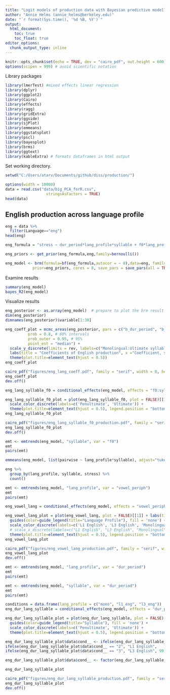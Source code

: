 ```yaml
---
title: "Logit models of production data with Bayesian predictive modelling - English language profile"
author: "Annie Helms (annie_helms@berkeley.edu)"
date: "`r format(Sys.time(), '%d %B, %Y')`"
output:
  html_document:
    toc: true
    toc_float: true
editor_options: 
  chunk_output_type: inline
---
```


```r
knitr::opts_chunk$set(echo = TRUE, dev = "cairo_pdf", out.height = 600)
options(scipen = 999) # avoid scientific notation
```

Library packages

```r
library(lmerTest) #mixed effects linear regression
library(dplyr)
library(ggplot2)
library(Cairo)
library(effects)
library(ragg)
library(gridExtra)
library(ggside)
library(sjPlot)
library(emmeans)
library(ggstatsplot)
library(pscl)
library(bayesplot)
library(brms)
library(ggtext)
library(kableExtra) # formats dataframes in html output
```

Set working directory.

```r
setwd("C:/Users/atarv/Documents/github/diss/production/")
```


```r
options(width = 10000)
data = read.csv("data/big_PCA_forR.csv", 
                  stringsAsFactors = TRUE)
head(data)
```

## English production across language profile

```r
eng = data %>%
  filter(Language=="eng")
head(eng)

```

```r
eng_formula = "stress ~ dur_period*lang_profile*syllable + f0*lang_profile*syllable + vowel_periph*lang_profile*syllable + (dur_period * syllable + f0 * syllable + vowel_periph * syllable|partID)"

eng_priors <- get_prior(eng_formula,eng,family=bernoulli())

eng_model <- brm(formula=bf(eng_formula,autocor = ~ 0),data=eng, family=bernoulli(), 
            prior=eng_priors, cores = 8, save_pars = save_pars(all = TRUE), iter=4000)
```

Examine results

```r
summary(eng_model)
bayes_R2(eng_model)
```

Visualize results

```r
eng_posterior <- as.array(eng_model)  # prepare to plot the brm result
dim(eng_posterior)
dimnames(eng_posterior)$variable[1:30]
```

```r
eng_coeff_plot = mcmc_areas(eng_posterior, pars = c("b_dur_period", "b_lang_profilel3_eng", "b_lang_profilemono", "b_syllableult", "b_f0", "b_vowel_periph", "b_dur_period:lang_profilel3_eng", "b_dur_period:lang_profilemono", "b_dur_period:syllableult", "b_lang_profilel3_eng:syllableult", "b_lang_profilemono:syllableult", "b_lang_profilel3_eng:f0", "b_lang_profilemono:f0", "b_syllableult:f0", "b_lang_profilel3_eng:vowel_periph", "b_lang_profilemono:vowel_periph", "b_syllableult:vowel_periph", "b_dur_period:lang_profilel3_eng:syllableult", "b_dur_period:lang_profilemono:syllableult", "b_lang_profilel3_eng:syllableult:f0", "b_lang_profilemono:syllableult:f0", "b_lang_profilel3_eng:syllableult:vowel_periph", "b_lang_profilemono:syllableult:vowel_periph"), 
          prob = 0.8, # 80% intervals
          prob_outer = 0.95, # 95%
          point_est = "median") +
  scale_y_discrete(limits = rev, labels=c("Monolingual:Ultimate syllable:Vowel peripherality", "L3 English:Ultimate syllable:Vowel peripherality", "Monolingual:Ultimate syllable:F0", "L3 English:Ultimate syllable:F0", "Duration (periodic):Monolingual:Ultimate syllable", "Duration (periodic):L3 English:Ultimate syllable", "Ultimate syllable:Vowel peripherality", "Monolingual:Vowel peripherality", "L3 English:Vowel peripherality", "Ultimate syllable:F0", "Monolingual:F0", "L3 English:F0", "Monolingual:Ultimate syllable", "L3 English:Ultimate syllable", "Duration (periodic):Ultimate syllable", "Duration (periodic):Monolingual", "Duration (periodic):L3 English", "Vowel peripherality", "F0", "Ultimate syllable", "Monolingual", "L3 English", "Duration (periodic)"))+
  labs(title = "Coefficients of English production", x ="Coefficient, sd(Stress)")+
  theme(plot.title=element_text(hjust = 0.5))
eng_coeff_plot
```

```r
cairo_pdf("figures/eng_lang_coeff.pdf", family = "serif", width = 8, height = 6)
eng_coeff_plot
dev.off()
```

```r
eng_lang_syllable_f0 = conditional_effects(eng_model, effects = "f0:syllable", int_conditions = "syllable")
```

```r
eng_lang_syllable_f0_plot = plot(eng_lang_syllable_f0, plot = FALSE)[[1]] + labs(title = "English production across language profile", x = "F0", y = "Proportion stressed") + guides(color=guide_legend(title="Syllable"), fill = 'none') +
  scale_color_discrete(labels=c('Penultimate', 'Ultimate')) +
  theme(plot.title=element_text(hjust = 0.5), legend.position = "bottom")
eng_lang_syllable_f0_plot
```

```r
cairo_pdf("figures/eng_lang_syllable_f0_production.pdf", family = "serif", width = 8, height = 6)
eng_lang_syllable_f0_plot
dev.off()
```


```r
emt <- emtrends(eng_model, "syllable", var = "f0")
emt
pairs(emt)
```

```r
emmeans(eng_model, list(pairwise ~ lang_profile*syllable), adjust="tukey")
```

```r
eng %>%
  group_by(lang_profile, syllable, stress) %>% 
  count()
```

```r
emt <- emtrends(eng_model, "lang_profile", var = "vowel_periph")
emt
pairs(emt)
```

```r
eng_vowel_lang = conditional_effects(eng_model, effects = "vowel_periph:lang_profile", int_conditions = "lang_profile")
```

```r
eng_vowel_lang_plot = plot(eng_vowel_lang, plot = FALSE)[[1]] + labs(title = "English production across language profile", x = "Vowel peripherality", y = "Proportion stressed") +
  guides(color=guide_legend(title="Language Profile"), fill = 'none') +
  scale_color_discrete(labels=c('L1 English', 'L3 English', 'Monolingual')) +
  # scale_x_discrete(labels=c("L1 English", "L3 English", "Monolingual"))+
  theme(plot.title=element_text(hjust = 0.5), legend.position = "bottom")
eng_vowel_lang_plot
```

```r
cairo_pdf("figures/eng_vowel_lang_production.pdf", family = "serif", width = 8, height = 6)
eng_vowel_lang_plot
dev.off()
```

```r
emt <- emtrends(eng_model, "lang_profile", var = "dur_period")
emt
pairs(emt)
```

```r
emt <- emtrends(eng_model, "syllable", var = "dur_period")
emt
pairs(emt)
```


```r
conditions = data.frame(lang_profile = c("mono", "l1_eng", "l3_eng"))
eng_dur_lang_syllable = conditional_effects(eng_model, effects = "dur_period:syllable", conditions = conditions)
```

```r
eng_dur_lang_syllable_plot = plot(eng_dur_lang_syllable, plot = FALSE)[[1]] + labs(title = "English production across language profile", x = "Duration (periodic)", y = "Proportion stressed") +
  guides(color=guide_legend(title="Syllable"), fill = 'none') +
  scale_color_discrete(labels=c('Penultimate', 'Ultimate')) +
  theme(plot.title=element_text(hjust = 0.5), legend.position = "bottom")

eng_dur_lang_syllable_plot$data$cond__ <- ifelse(eng_dur_lang_syllable_plot$data$cond__ == "1", "Monolingual",
ifelse(eng_dur_lang_syllable_plot$data$cond__ == "2", "L1 English",
ifelse(eng_dur_lang_syllable_plot$data$cond__ == "3", "L3 English", 99)))

eng_dur_lang_syllable_plot$data$cond__ <- factor(eng_dur_lang_syllable_plot$data$cond__, levels = c("Monolingual", "L1 English", "L3 English"))

eng_dur_lang_syllable_plot
```

```r
cairo_pdf("figures/eng_dur_lang_syllable_production.pdf", family = "serif", width = 8, height = 6)
eng_dur_lang_syllable_plot
dev.off()
```


